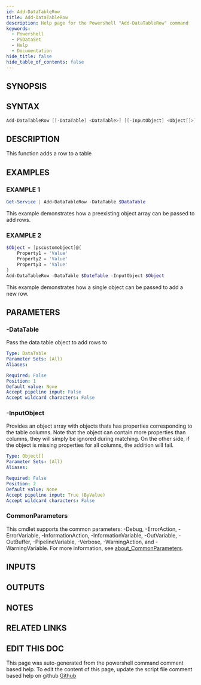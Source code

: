```yaml
---
id: Add-DataTableRow
title: Add-DataTableRow
description: Help page for the Powershell "Add-DataTableRow" command
keywords:
  - Powershell
  - PSDataSet
  - Help
  - Documentation
hide_title: false
hide_table_of_contents: false
---
```


## SYNOPSIS

## SYNTAX

```powershell
Add-DataTableRow [[-DataTable] <DataTable>] [[-InputObject] <Object[]>] [<CommonParameters>]
```

## DESCRIPTION

This function adds a row to a table

## EXAMPLES

### EXAMPLE 1

```powershell
Get-Service | Add-DataTableRow -DataTable $DataTable
```

This example demonstrates how a preexisting object array
can be passed to add rows.

### EXAMPLE 2

```powershell
$Object = [pscustomobject]@{
    Property1 = 'Value'
    Property2 = 'Value'
    Property3 = 'Value'
}
Add-DataTableRow -DataTable $DateTable -InputObject $Object
```

This example demonstrates how a single object can be passed to add a new row.

## PARAMETERS

### -DataTable

Pass the data table object to add rows to

```yaml
Type: DataTable
Parameter Sets: (All)
Aliases:

Required: False
Position: 1
Default value: None
Accept pipeline input: False
Accept wildcard characters: False
```

### -InputObject

Provides an object array with objects thats
has properties corresponding to the table columns.
Note that the object can contain more properties
than columns, they will simply be ignored during
matching.
On the other side, if the object is missing
properties for all columns, the addition will fail.

```yaml
Type: Object[]
Parameter Sets: (All)
Aliases:

Required: False
Position: 2
Default value: None
Accept pipeline input: True (ByValue)
Accept wildcard characters: False
```

### CommonParameters

This cmdlet supports the common parameters: -Debug, -ErrorAction, -ErrorVariable, -InformationAction, -InformationVariable, -OutVariable, -OutBuffer, -PipelineVariable, -Verbose, -WarningAction, and -WarningVariable. For more information, see [about_CommonParameters](http://go.microsoft.com/fwlink/?LinkID=113216).

## INPUTS

## OUTPUTS

## NOTES

## RELATED LINKS

## EDIT THIS DOC 

This page was auto-generated from the powershell command comment based help. To edit the content of this page, update the script file comment based help on github [Github](https://github.com/hanpq/PSDataSet)
